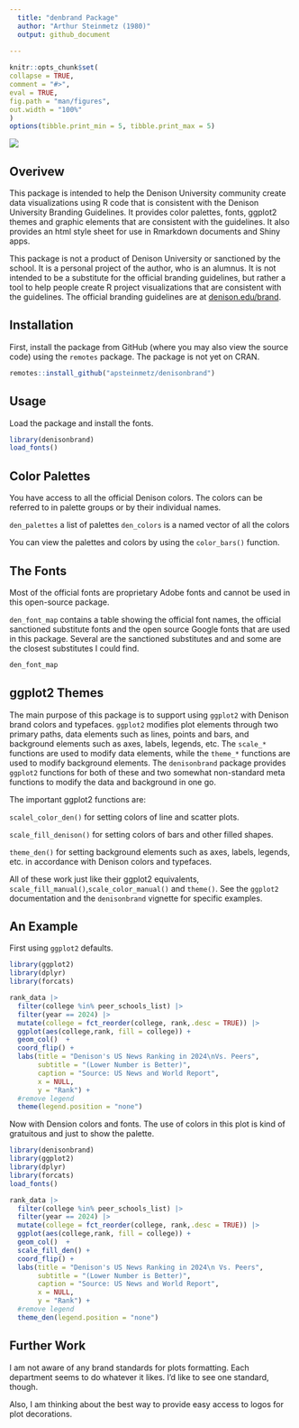 ```yaml
---
  title: "denbrand Package"
  author: "Arthur Steinmetz (1980)"
  output: github_document
  
---
```


<!-- README.md is generated from README.Rmd. Please edit that file -->

```r
knitr::opts_chunk$set(
collapse = TRUE,
comment = "#>",
eval = TRUE,
fig.path = "man/figures",
out.width = "100%"
)
options(tibble.print_min = 5, tibble.print_max = 5)
```

![](man/figures/denison_logo.png)

## Overivew

This package is intended to help the Denison University community create data visualizations using R code that is consistent with the Denison University Branding Guidelines. It provides color palettes, fonts, ggplot2 themes and graphic elements that are consistent with the guidelines. It also provides an html style sheet for use in Rmarkdown documents and Shiny apps.

This package is not a product of Denison University or sanctioned by the school. It is a personal project of the author, who is an alumnus. It is not intended to be a substitute for the official branding guidelines, but rather a tool to help people create R project visualizations that are consistent with the guidelines. The official branding guidelines are at [denison.edu/brand](https://denison.edu/brand).

## Installation

First, install the package from GitHub (where you may also view the source code) using the `remotes` package. The package is not yet on CRAN.

```r
remotes::install_github("apsteinmetz/denisonbrand")
```


## Usage

Load the package and install the fonts.

```r
library(denisonbrand)
load_fonts()
```

## Color Palettes

You have access to all the official Denison colors. The colors can be referred to in palette groups or by their individual names.

`den_palettes` a list of palettes
`den_colors` is a named vector of all the colors

You can view the palettes and colors by using the `color_bars()` function. 

## The Fonts

Most of the official fonts are proprietary Adobe fonts and cannot be used in this open-source package.

`den_font_map` contains a table showing the official font names, the official sanctioned substitute fonts and the open source Google fonts that are used in this package. Several are the sanctioned substitutes and and some are the closest substitutes I could find.

```r
den_font_map

```

## ggplot2 Themes

The main purpose of this package is to support using `ggplot2` with Denison brand colors and typefaces.  `ggplot2` modifies plot elements through two primary paths, data elements such as lines, points and bars, and background elements such as axes, labels, legends, etc.  The `scale_*` functions are used to modify data elements, while the `theme_*` functions are used to modify background elements.  The `denisonbrand` package provides `ggplot2` functions for both of these and two somewhat non-standard meta functions to modify the data and background in one go.

The important ggplot2 functions are:

`scalel_color_den()` for setting colors of line and scatter plots.

`scale_fill_denison()` for setting colors of bars and other filled shapes.

`theme_den()` for setting background elements such as axes, labels, legends, etc. in accordance with Denison colors and typefaces. 

All of these work just like their ggplot2 equivalents, `scale_fill_manual()`,`scale_color_manual()` and `theme()`.  See the `ggplot2` documentation and the `denisonbrand` vignette for specific examples.

## An Example

First using `ggplot2` defaults.
```r
library(ggplot2)
library(dplyr)
library(forcats)

rank_data |> 
  filter(college %in% peer_schools_list) |> 
  filter(year == 2024) |>
  mutate(college = fct_reorder(college, rank,.desc = TRUE)) |> 
  ggplot(aes(college,rank, fill = college)) +
  geom_col()  +
  coord_flip() +
  labs(title = "Denison's US News Ranking in 2024\nVs. Peers",
       subtitle = "(Lower Number is Better)",
       caption = "Source: US News and World Report",
       x = NULL,
       y = "Rank") +
  #remove legend
  theme(legend.position = "none")
```
Now with Dension colors and fonts.  The use of colors in this plot is kind of gratuitous and just to show the palette.
```r
library(denisonbrand)
library(ggplot2)
library(dplyr)
library(forcats)
load_fonts()

rank_data |> 
  filter(college %in% peer_schools_list) |> 
  filter(year == 2024) |>
  mutate(college = fct_reorder(college, rank,.desc = TRUE)) |> 
  ggplot(aes(college,rank, fill = college)) +
  geom_col()  +
  scale_fill_den() +
  coord_flip() +
  labs(title = "Denison's US News Ranking in 2024\n Vs. Peers",
       subtitle = "(Lower Number is Better)",
       caption = "Source: US News and World Report",
       x = NULL,
       y = "Rank") +
  #remove legend
  theme_den(legend.position = "none")
```

## Further Work

I am not aware of any brand standards for plots formatting.  Each department seems to do whatever it likes.  I'd like to see one standard, though.

Also, I am thinking about the best way to provide easy access to logos for plot decorations.
